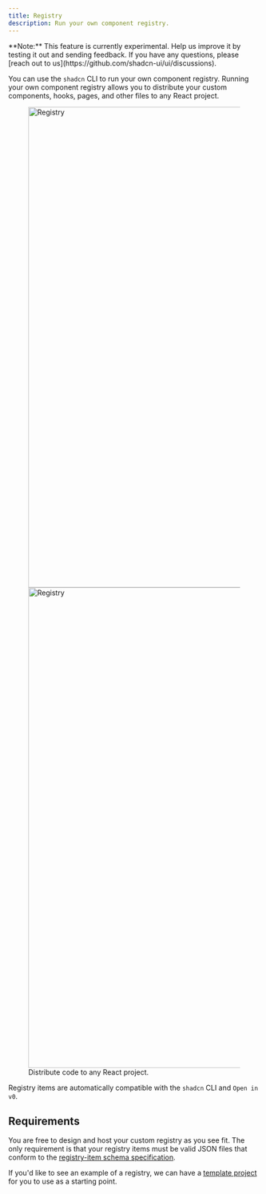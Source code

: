 ```yaml
---
title: Registry
description: Run your own component registry.
---
```


<Callout>
  **Note:** This feature is currently experimental. Help us improve it by
  testing it out and sending feedback. If you have any questions, please [reach
  out to us](https://github.com/shadcn-ui/ui/discussions).
</Callout>

You can use the `shadcn` CLI to run your own component registry. Running your own
component registry allows you to distribute your custom components, hooks, pages, and
other files to any React project.

<figure className="flex flex-col gap-4">
  <Image
    src="/images/registry-light.png"
    width="1432"
    height="960"
    alt="Registry"
    className="border dark:hidden shadow-sm rounded-lg overflow-hidden mt-6 w-full"
  />
  <Image
    src="/images/registry-dark.png"
    width="1432"
    height="960"
    alt="Registry"
    className="border hidden dark:block shadow-sm rounded-lg overflow-hidden mt-6 w-full"
  />
  <figcaption className="text-center text-sm text-gray-500">
    Distribute code to any React project.
  </figcaption>
</figure>

Registry items are automatically compatible with the `shadcn` CLI and `Open in v0`.

## Requirements

You are free to design and host your custom registry as you see fit. The only requirement is that your registry items must be valid JSON files that conform to the [registry-item schema specification](/docs/registry/registry-item-json).

If you'd like to see an example of a registry, we can have a [template project](https://github.com/shadcn-ui/registry-template) for you to use as a starting point.

